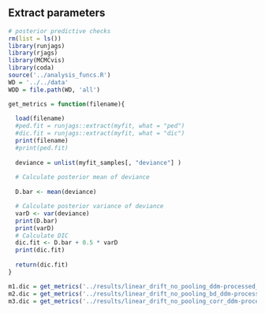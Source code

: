 
## Extract parameters

```r
# posterior predictive checks
rm(list = ls())
library(runjags)
library(rjags)
library(MCMCvis)
library(coda)
source('../analysis_funcs.R')
WD = '../../data'
WDD = file.path(WD, 'all')

get_metrics = function(filename){
  
  load(filename)
  #ped.fit = runjags::extract(myfit, what = "ped")
  #dic.fit = runjags::extract(myfit, what = "dic")
  print(filename)
  #print(ped.fit)
  
  deviance = unlist(myfit_samples[, "deviance"] )
  
  # Calculate posterior mean of deviance
  
  D.bar <- mean(deviance)

  # Calculate posterior variance of deviance
  varD <- var(deviance)
  print(D.bar)
  print(varD)
  # Calculate DIC
  dic.fit <- D.bar + 0.5 * varD
  print(dic.fit)
  
  return(dic.fit)
} 

```


```r
m1.dic = get_metrics('../results/linear_drift_no_pooling_ddm-processed_data_censored-22-12-2023_23:53-10000-50000-jags.RData') 
m2.dic = get_metrics('../results/linear_drift_no_pooling_bd_ddm-processed_data_censored-27-12-2023_20:07-10000-50000-jags.RData') 
m3.dic = get_metrics('../results/linear_drift_no_pooling_corr_ddm-processed_data_censored-27-12-2023_07:59-10000-50000-jags.RData') 

```

